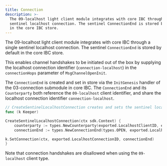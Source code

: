 ```yaml
---
title: Connection
description: >-
  The 09-localhost light client module integrates with core IBC through a single
  sentinel localhost connection. The sentinel ConnectionEnd is stored by default
  in the core IBC store.
---
```

The 09-localhost light client module integrates with core IBC through a single sentinel localhost connection.
The sentinel `ConnectionEnd` is stored by default in the core IBC store.

This enables channel handshakes to be initiated out of the box by supplying the localhost connection identifier (`connection-localhost`) in the `connectionHops` parameter of `MsgChannelOpenInit`.

The `ConnectionEnd` is created and set in store via the `InitGenesis` handler of the 03-connection submodule in core IBC.
The `ConnectionEnd` and its `Counterparty` both reference the `09-localhost` client identifier, and share the localhost connection identifier `connection-localhost`.

```go
// CreateSentinelLocalhostConnection creates and sets the sentinel localhost connection end in the IBC store.
func (k Keeper)

CreateSentinelLocalhostConnection(ctx sdk.Context) {
    counterparty := types.NewCounterparty(exported.LocalhostClientID, exported.LocalhostConnectionID, commitmenttypes.NewMerklePrefix(k.GetCommitmentPrefix().Bytes()))
    connectionEnd := types.NewConnectionEnd(types.OPEN, exported.LocalhostClientID, counterparty, types.ExportedVersionsToProto(types.GetCompatibleVersions()), 0)

k.SetConnection(ctx, exported.LocalhostConnectionID, connectionEnd)
}
```

Note that connection handshakes are disallowed when using the `09-localhost` client type.
